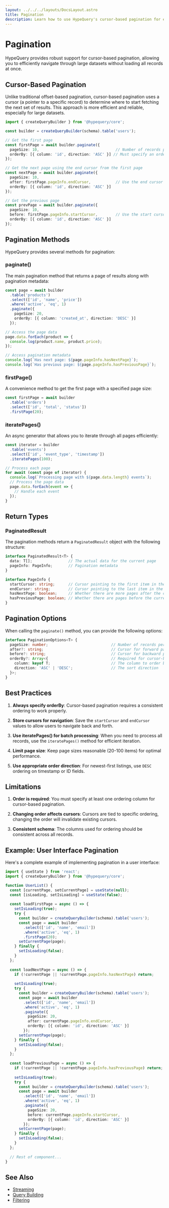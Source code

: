 ```yaml
---
layout: ../../../layouts/DocsLayout.astro
title: Pagination
description: Learn how to use HypeQuery's cursor-based pagination for efficient data retrieval
---
```


# Pagination

HypeQuery provides robust support for cursor-based pagination, allowing you to efficiently navigate through large datasets without loading all records at once.

## Cursor-Based Pagination

Unlike traditional offset-based pagination, cursor-based pagination uses a cursor (a pointer to a specific record) to determine where to start fetching the next set of results. This approach is more efficient and reliable, especially for large datasets.

```typescript
import { createQueryBuilder } from '@hypequery/core';

const builder = createQueryBuilder(schema).table('users');

// Get the first page
const firstPage = await builder.paginate({
  pageSize: 10,                                  // Number of records per page
  orderBy: [{ column: 'id', direction: 'ASC' }] // Must specify an order
});

// Get the next page using the end cursor from the first page
const nextPage = await builder.paginate({
  pageSize: 10,
  after: firstPage.pageInfo.endCursor,           // Use the end cursor to fetch next page
  orderBy: [{ column: 'id', direction: 'ASC' }]
});

// Get the previous page
const prevPage = await builder.paginate({
  pageSize: 10,
  before: firstPage.pageInfo.startCursor,        // Use the start cursor to fetch previous page
  orderBy: [{ column: 'id', direction: 'ASC' }]
});
```

## Pagination Methods

HypeQuery provides several methods for pagination:

### paginate()

The main pagination method that returns a page of results along with pagination metadata:

```typescript
const page = await builder
  .table('products')
  .select(['id', 'name', 'price'])
  .where('active', 'eq', 1)
  .paginate({
    pageSize: 20,
    orderBy: [{ column: 'created_at', direction: 'DESC' }]
  });

// Access the page data
page.data.forEach(product => {
  console.log(product.name, product.price);
});

// Access pagination metadata
console.log(`Has next page: ${page.pageInfo.hasNextPage}`);
console.log(`Has previous page: ${page.pageInfo.hasPreviousPage}`);
```

### firstPage()

A convenience method to get the first page with a specified page size:

```typescript
const firstPage = await builder
  .table('orders')
  .select(['id', 'total', 'status'])
  .firstPage(20);
```

### iteratePages()

An async generator that allows you to iterate through all pages efficiently:

```typescript
const iterator = builder
  .table('events')
  .select(['id', 'event_type', 'timestamp'])
  .iteratePages(100);

// Process each page
for await (const page of iterator) {
  console.log(`Processing page with ${page.data.length} events`);
  // Process the page data
  page.data.forEach(event => {
    // Handle each event
  });
}
```

## Return Types

### PaginatedResult

The pagination methods return a `PaginatedResult` object with the following structure:

```typescript
interface PaginatedResult<T> {
  data: T[];                // The actual data for the current page
  pageInfo: PageInfo;       // Pagination metadata
}

interface PageInfo {
  startCursor: string;      // Cursor pointing to the first item in the current page
  endCursor: string;        // Cursor pointing to the last item in the current page
  hasNextPage: boolean;     // Whether there are more pages after the current page
  hasPreviousPage: boolean; // Whether there are pages before the current page
}
```

## Pagination Options

When calling the `paginate()` method, you can provide the following options:

```typescript
interface PaginationOptions<T> {
  pageSize: number;                            // Number of records per page
  after?: string;                              // Cursor for forward pagination
  before?: string;                             // Cursor for backward pagination
  orderBy?: Array<{                            // Required for cursor-based pagination
    column: keyof T;                           // The column to order by
    direction: 'ASC' | 'DESC';                 // The sort direction
  }>;
}
```

## Best Practices

1. **Always specify orderBy**: Cursor-based pagination requires a consistent ordering to work properly.

2. **Store cursors for navigation**: Save the `startCursor` and `endCursor` values to allow users to navigate back and forth.

3. **Use iteratePages() for batch processing**: When you need to process all records, use the `iteratePages()` method for efficient iteration.

4. **Limit page size**: Keep page sizes reasonable (20-100 items) for optimal performance.

5. **Use appropriate order direction**: For newest-first listings, use `DESC` ordering on timestamp or ID fields.

## Limitations

1. **Order is required**: You must specify at least one ordering column for cursor-based pagination.

2. **Changing order affects cursors**: Cursors are tied to specific ordering, changing the order will invalidate existing cursors.

3. **Consistent schema**: The columns used for ordering should be consistent across all records.

## Example: User Interface Pagination

Here's a complete example of implementing pagination in a user interface:

```typescript
import { useState } from 'react';
import { createQueryBuilder } from '@hypequery/core';

function UserList() {
  const [currentPage, setCurrentPage] = useState(null);
  const [isLoading, setIsLoading] = useState(false);
  
  const loadFirstPage = async () => {
    setIsLoading(true);
    try {
      const builder = createQueryBuilder(schema).table('users');
      const page = await builder
        .select(['id', 'name', 'email'])
        .where('active', 'eq', 1)
        .firstPage(20);
      setCurrentPage(page);
    } finally {
      setIsLoading(false);
    }
  };
  
  const loadNextPage = async () => {
    if (!currentPage || !currentPage.pageInfo.hasNextPage) return;
    
    setIsLoading(true);
    try {
      const builder = createQueryBuilder(schema).table('users');
      const page = await builder
        .select(['id', 'name', 'email'])
        .where('active', 'eq', 1)
        .paginate({
          pageSize: 20,
          after: currentPage.pageInfo.endCursor,
          orderBy: [{ column: 'id', direction: 'ASC' }]
        });
      setCurrentPage(page);
    } finally {
      setIsLoading(false);
    }
  };
  
  const loadPreviousPage = async () => {
    if (!currentPage || !currentPage.pageInfo.hasPreviousPage) return;
    
    setIsLoading(true);
    try {
      const builder = createQueryBuilder(schema).table('users');
      const page = await builder
        .select(['id', 'name', 'email'])
        .where('active', 'eq', 1)
        .paginate({
          pageSize: 20,
          before: currentPage.pageInfo.startCursor,
          orderBy: [{ column: 'id', direction: 'ASC' }]
        });
      setCurrentPage(page);
    } finally {
      setIsLoading(false);
    }
  };
  
  // Rest of component...
}
```

## See Also

- [Streaming](/docs/streaming)
- [Query Building](/docs/guides/query-building)
- [Filtering](/docs/guides/filtering) 